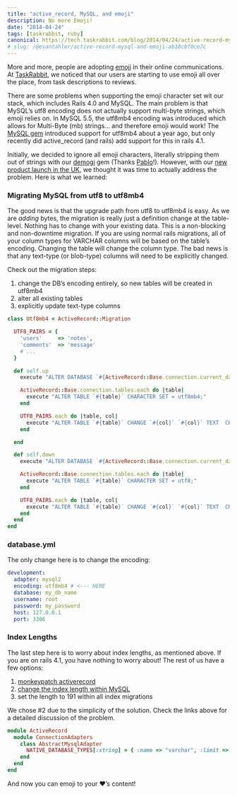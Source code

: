 ```yaml
---
title: "active_record, MySQL, and emoji"
description: No more Emoji!
date: "2014-04-24"
tags: [taskrabbit, ruby]
canonical: https://tech.taskrabbit.com/blog/2014/04/24/active-record-mysql-and-emoji/
# slug: /@evantahler/active-record-mysql-and-emoji-ab18cbf0ce7c
---
```


More and more, people are adopting [emoji](http://en.wikipedia.org/wiki/Emoji) in their online communications. At [TaskRabbit](https://www.taskrabbit.com), we noticed that our users are starting to use emoji all over the place, from task descriptions to reviews.

There are some problems when supporting the emoji character set wit our stack, which includes Rails 4.0 and MySQL. The main problem is that MySQL’s utf8 encoding does not actually support multi-byte strings, which emoji relies on. In MySQL 5.5, the utf8mb4 encoding was introduced which allows for Multi-Byte (mb) strings… and therefore emoji would work! The [MySQL gem](https://github.com/brianmario/mysql2) introduced support for utf8mb4 about a year ago, but only recently did active_record (and rails) add support for this in rails 4.1.

Initially, we decided to ignore all emoji characters, literally stripping them out of strings with our [demogi](https://github.com/taskrabbit/demoji) gem (Thanks [Pablo](http://tech.taskrabbit.com/blog/2014/02/14/emojis)!). However, with our [new product launch in the UK](http://www.taskrabbit.co.uk), we thought it was time to actually address the problem. Here is what we learned:

### Migrating MySQL from utf8 to utf8mb4

The good news is that the upgrade path from utf8 to utf8mb4 is easy. As we are _adding_ bytes, the migration is really just a definition change at the table-level. Nothing has to change with your existing data. This is a non-blocking and non-downtime migration. If you are using normal rails migrations, all of your column types for VARCHAR columns will be based on the table’s encoding. Changing the table will change the column type. The bad news is that any text-type (or blob-type) columns will need to be explicitly changed.

Check out the migration steps:

1.  change the DB’s encoding entirely, so new tables will be created in utf8mb4
2.  alter all existing tables
3.  explicitly update text-type columns

```ruby
class Utf8mb4 < ActiveRecord::Migration

  UTF8_PAIRS = {
    'users'     => 'notes',
    'comments'  => 'message'
    # ...
  }

  def self.up
    execute "ALTER DATABASE `#{ActiveRecord::Base.connection.current_database}` CHARACTER SET utf8mb4;"

    ActiveRecord::Base.connection.tables.each do |table|
      execute "ALTER TABLE `#{table}` CHARACTER SET = utf8mb4;"
    end

    UTF8_PAIRS.each do |table, col|
      execute "ALTER TABLE `#{table}` CHANGE `#{col}` `#{col}` TEXT  CHARACTER SET utf8mb4  NULL;"
    end

  end

  def self.down
    execute "ALTER DATABASE `#{ActiveRecord::Base.connection.current_database}` CHARACTER SET utf8;"

    ActiveRecord::Base.connection.tables.each do |table|
      execute "ALTER TABLE `#{table}` CHARACTER SET = utf8;"
    end

    UTF8_PAIRS.each do |table, col|
      execute "ALTER TABLE `#{table}` CHANGE `#{col}` `#{col}` TEXT  CHARACTER SET utf8  NULL;"
    end
  end
end
```

### database.yml

The only change here is to change the encoding:

```yml
development:
  adapter: mysql2
  encoding: utf8mb4 # <--- HERE
  database: my_db_name
  username: root
  password: my_password
  host: 127.0.0.1
  port: 3306
```

### Index Lengths

The last step here is to worry about index lengths, as mentioned above. If you are on rails 4.1, you have nothing to worry about! The rest of us have a few options:

1.  [monkeypatch activerecord](https://github.com/rails/rails/issues/9855#issuecomment-28874587)
2.  [change the index length within MySQL](http://dev.mysql.com/doc/refman/5.6/en/innodb-parameters.html#sysvar_innodb_large_prefix)
3.  set the length to 191 within all index migrations

We chose #2 due to the simplicity of the solution. Check the links above for a detailed discussion of the problem.

```ruby
module ActiveRecord
  module ConnectionAdapters
    class AbstractMysqlAdapter
      NATIVE_DATABASE_TYPES[:string] = { :name => "varchar", :limit => 191 }
    end
  end
end
```

And now you can emoji to your ❤’s content!

